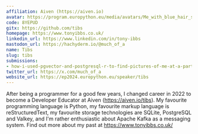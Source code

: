 ```yaml
---
affiliation: Aiven (https://aiven.io)
avatar: https://program.europython.eu/media/avatars/Me_with_blue_hair_square_small_4jcogEt.jpg
code: 8YEPUD
gitx: https://github.com/tibs
homepage: https://www.tonyibbs.co.uk/
linkedin_url: https://www.linkedin.com/in/tony-ibbs
mastodon_url: https://hachyderm.io/@much_of_a
name: Tibs
slug: tibs
submissions:
- how-i-used-pgvector-and-postgresql-r-to-find-pictures-of-me-at-a-party
twitter_url: https://x.com/much_of_a
website_url: https://ep2024.europython.eu/speaker/tibs
---
```


After being a programmer for a good few years, I changed career in 2022 to become a Developer Educator at Aiven (https://aiven.io/tibs). My favourite programming language is Python, my favourite markup language is reStructuredText, my favourite storage technologies are SQLite, PostgreSQL and Valkey, and I'm rather enthusiastic about Apache Kafka as a messaging system.
Find out more about my past at https://www.tonyibbs.co.uk/
